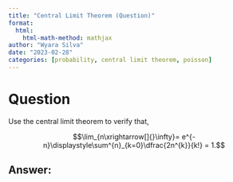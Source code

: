 ```yaml
---
title: "Central Limit Theorem (Question)"
format:
  html:
    html-math-method: mathjax
author: "Wyara Silva"
date: "2023-02-28"
categories: [probability, central limit theorem, poisson]
---
```


# Question

Use the central limit theorem to verify that,

$$\lim_{n\xrightarrow[]{}\infty}= e^{-n}\displaystyle\sum^{n}_{k=0}\dfrac{2n^{k}}{k!} = 1.$$

## Answer:

